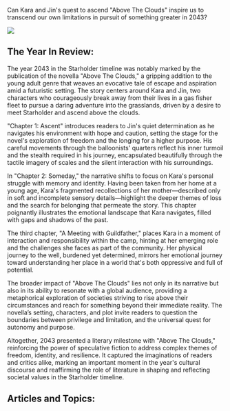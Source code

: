 Can Kara and Jin's quest to ascend "Above The Clouds" inspire us to transcend our own limitations in pursuit of something greater in 2043?

![](2043_ABC.png)

## The Year In Review:

The year 2043 in the Starholder timeline was notably marked by the publication of the novella "Above The Clouds," a gripping addition to the young adult genre that weaves an evocative tale of escape and aspiration amid a futuristic setting. The story centers around Kara and Jin, two characters who courageously break away from their lives in a gas fisher fleet to pursue a daring adventure into the grasslands, driven by a desire to meet Starholder and ascend above the clouds.

"Chapter 1: Ascent" introduces readers to Jin's quiet determination as he navigates his environment with hope and caution, setting the stage for the novel's exploration of freedom and the longing for a higher purpose. His careful movements through the balloonists' quarters reflect his inner turmoil and the stealth required in his journey, encapsulated beautifully through the tactile imagery of scales and the silent interaction with his surroundings.

In "Chapter 2: Someday," the narrative shifts to focus on Kara's personal struggle with memory and identity. Having been taken from her home at a young age, Kara's fragmented recollections of her mother—described only in soft and incomplete sensory details—highlight the deeper themes of loss and the search for belonging that permeate the story. This chapter poignantly illustrates the emotional landscape that Kara navigates, filled with gaps and shadows of the past.

The third chapter, "A Meeting with Guildfather," places Kara in a moment of interaction and responsibility within the camp, hinting at her emerging role and the challenges she faces as part of the community. Her physical journey to the well, burdened yet determined, mirrors her emotional journey toward understanding her place in a world that's both oppressive and full of potential.

The broader impact of "Above The Clouds" lies not only in its narrative but also in its ability to resonate with a global audience, providing a metaphorical exploration of societies striving to rise above their circumstances and reach for something beyond their immediate reality. The novella’s setting, characters, and plot invite readers to question the boundaries between privilege and limitation, and the universal quest for autonomy and purpose.

Altogether, 2043 presented a literary milestone with "Above The Clouds," reinforcing the power of speculative fiction to address complex themes of freedom, identity, and resilience. It captured the imaginations of readers and critics alike, marking an important moment in the year's cultural discourse and reaffirming the role of literature in shaping and reflecting societal values in the Starholder timeline.

## Articles and Topics:
